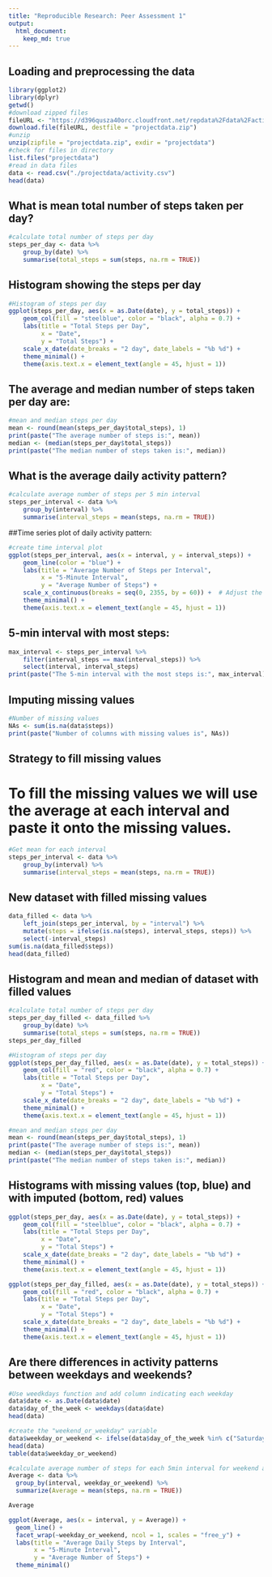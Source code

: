 ```yaml
---
title: "Reproducible Research: Peer Assessment 1"
output: 
  html_document:
    keep_md: true
---
```



## Loading and preprocessing the data

```r
library(ggplot2)
library(dplyr)
getwd()
#download zipped files
fileURL <- "https://d396qusza40orc.cloudfront.net/repdata%2Fdata%2Factivity.zip"
download.file(fileURL, destfile = "projectdata.zip")
#unzip
unzip(zipfile = "projectdata.zip", exdir = "projectdata")
#check for files in directory
list.files("projectdata")
#read in data files
data <- read.csv("./projectdata/activity.csv")
head(data)
```


## What is mean total number of steps taken per day?

```r
#calculate total number of steps per day
steps_per_day <- data %>%
    group_by(date) %>%
    summarise(total_steps = sum(steps, na.rm = TRUE))

```
## Histogram showing the steps per day

```r
#Histogram of steps per day
ggplot(steps_per_day, aes(x = as.Date(date), y = total_steps)) +
    geom_col(fill = "steelblue", color = "black", alpha = 0.7) +
    labs(title = "Total Steps per Day",
         x = "Date",
         y = "Total Steps") +
    scale_x_date(date_breaks = "2 day", date_labels = "%b %d") +
    theme_minimal() +
    theme(axis.text.x = element_text(angle = 45, hjust = 1))   
```

## The average and median number of steps taken per day are:

```r
#mean and median steps per day
mean <- round(mean(steps_per_day$total_steps), 1)
print(paste("The average number of steps is:", mean))
median <- (median(steps_per_day$total_steps))
print(paste("The median number of steps taken is:", median))
```

## What is the average daily activity pattern?

```r
#calculate average number of steps per 5 min interval
steps_per_interval <- data %>%
    group_by(interval) %>%
    summarise(interval_steps = mean(steps, na.rm = TRUE))
```

##Time series plot of daily activity pattern:
```r
#create time interval plot
ggplot(steps_per_interval, aes(x = interval, y = interval_steps)) +
    geom_line(color = "blue") +
    labs(title = "Average Number of Steps per Interval",
         x = "5-Minute Interval",
         y = "Average Number of Steps") +
    scale_x_continuous(breaks = seq(0, 2355, by = 60)) +  # Adjust the sequence and interval as needed
    theme_minimal() +
    theme(axis.text.x = element_text(angle = 45, hjust = 1))

```

## 5-min interval with most steps:

```r

max_interval <- steps_per_interval %>%
    filter(interval_steps == max(interval_steps)) %>%
    select(interval, interval_steps)
print(paste("The 5-min interval with the most steps is:", max_interval))  

```


## Imputing missing values

```r
#Number of missing values
NAs <- sum(is.na(data$steps))
print(paste("Number of columns with missing values is", NAs))
```
## Strategy to fill missing values
# To fill the missing values we will use the average at each interval and paste it onto the missing values.

```r
#Get mean for each interval
steps_per_interval <- data %>%
    group_by(interval) %>%
    summarise(interval_steps = mean(steps, na.rm = TRUE))
```

## New dataset with filled missing values

```r
data_filled <- data %>%
    left_join(steps_per_interval, by = "interval") %>%
    mutate(steps = ifelse(is.na(steps), interval_steps, steps)) %>%
    select(-interval_steps)
sum(is.na(data_filled$steps))
head(data_filled)

```

## Histogram and mean and median of dataset with filled values

```r

#calculate total number of steps per day
steps_per_day_filled <- data_filled %>%
    group_by(date) %>%
    summarise(total_steps = sum(steps, na.rm = TRUE))
steps_per_day_filled

#Histogram of steps per day
ggplot(steps_per_day_filled, aes(x = as.Date(date), y = total_steps)) +
    geom_col(fill = "red", color = "black", alpha = 0.7) +
    labs(title = "Total Steps per Day",
         x = "Date",
         y = "Total Steps") +
    scale_x_date(date_breaks = "2 day", date_labels = "%b %d") +
    theme_minimal() +
    theme(axis.text.x = element_text(angle = 45, hjust = 1))    

#mean and median steps per day
mean <- round(mean(steps_per_day$total_steps), 1)
print(paste("The average number of steps is:", mean))
median <- (median(steps_per_day$total_steps))
print(paste("The median number of steps taken is:", median))


```

## Histograms with missing values (top, blue) and with imputed (bottom, red) values

```r
ggplot(steps_per_day, aes(x = as.Date(date), y = total_steps)) +
    geom_col(fill = "steelblue", color = "black", alpha = 0.7) +
    labs(title = "Total Steps per Day",
         x = "Date",
         y = "Total Steps") +
    scale_x_date(date_breaks = "2 day", date_labels = "%b %d") +
    theme_minimal() +
    theme(axis.text.x = element_text(angle = 45, hjust = 1))   

ggplot(steps_per_day_filled, aes(x = as.Date(date), y = total_steps)) +
    geom_col(fill = "red", color = "black", alpha = 0.7) +
    labs(title = "Total Steps per Day",
         x = "Date",
         y = "Total Steps") +
    scale_x_date(date_breaks = "2 day", date_labels = "%b %d") +
    theme_minimal() +
    theme(axis.text.x = element_text(angle = 45, hjust = 1))   


```


## Are there differences in activity patterns between weekdays and weekends?

```r

#Use weedkdays function and add column indicating each weekday
data$date <- as.Date(data$date)
data$day_of_the_week <- weekdays(data$date)
head(data)

#create the "weekend_or_weekday" variable
data$weekday_or_weekend <- ifelse(data$day_of_the_week %in% c("Saturday", "Sunday"), "Weekend", "Weekday")
head(data)
table(data$weekday_or_weekend)

#calculate average number of steps for each 5min interval for weekend and weekday
Average <- data %>%
  group_by(interval, weekday_or_weekend) %>%
  summarize(Average = mean(steps, na.rm = TRUE))

Average

ggplot(Average, aes(x = interval, y = Average)) +
  geom_line() +
  facet_wrap(~weekday_or_weekend, ncol = 1, scales = "free_y") +
  labs(title = "Average Daily Steps by Interval",
       x = "5-Minute Interval",
       y = "Average Number of Steps") +
  theme_minimal()

```
